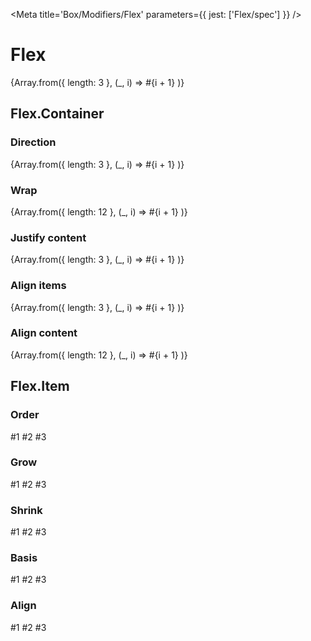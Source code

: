

<Meta title='Box/Modifiers/Flex' parameters={{ jest: ['Flex/spec'] }} />

# Flex

<Preview>
  <Story name='Default'>
    <Flex.Container>
      <Tile>
        {Array.from({ length: 3 }, (_, i) =>
          <Flex.Item key={i}>
            <Tile>#{i + 1}</Tile>
          </Flex.Item>
        )}
      </Tile>
    </Flex.Container>
  </Story>
</Preview>

## Flex.Container

<Props of={Flex.Container} />

### Direction

<Preview>
  <Story name='Direction'>
    <Flex.Container direction='row-reverse'>
      <Tile>
        {Array.from({ length: 3 }, (_, i) =>
          <Flex.Item key={i}>
            <Tile>#{i + 1}</Tile>
          </Flex.Item>
        )}
      </Tile>
    </Flex.Container>
  </Story>
</Preview>

### Wrap

<Preview>
  <Story name='Wrap'>
    <Flex.Container wrap='wrap'>
      <Tile>
        {Array.from({ length: 12 }, (_, i) =>
          <Flex.Item key={i}>
            <Tile>#{i + 1}</Tile>
          </Flex.Item>
        )}
      </Tile>
    </Flex.Container>
  </Story>
</Preview>

### Justify content

<Preview>
  <Story name='Justify Content'>
    <Flex.Container justifyContent='space-around'>
      <Tile>
        {Array.from({ length: 3 }, (_, i) =>
          <Flex.Item key={i}>
            <Tile>#{i + 1}</Tile>
          </Flex.Item>
        )}
      </Tile>
    </Flex.Container>
  </Story>
</Preview>

### Align items

<Preview>
  <Story name='Align Items'>
    <Flex.Container alignItems='end'>
      <Tile>
        {Array.from({ length: 3 }, (_, i) =>
          <Flex.Item key={i}>
            <Tile style={{ height: i * 100 }}>#{i + 1}</Tile>
          </Flex.Item>
        )}
      </Tile>
    </Flex.Container>
  </Story>
</Preview>

### Align content

<Preview>
  <Story name='Align Content'>
    <Flex.Container wrap='wrap' alignContent='end'>
      <Tile style={{ minHeight: 400 }}>
        {Array.from({ length: 12 }, (_, i) =>
          <Flex.Item key={i}>
            <Tile>#{i + 1}</Tile>
          </Flex.Item>
        )}
      </Tile>
    </Flex.Container>
  </Story>
</Preview>

## Flex.Item

<Props of={Flex.Item} />

### Order

<Preview>
  <Story name='Order'>
    <Flex.Container>
      <Tile>
        <Flex.Item>
          <Tile>#1</Tile>
        </Flex.Item>
        <Flex.Item order={1}>
          <Tile>#2</Tile>
        </Flex.Item>
        <Flex.Item>
          <Tile>#3</Tile>
        </Flex.Item>
      </Tile>
    </Flex.Container>
  </Story>
</Preview>

### Grow

<Preview>
  <Story name='Grow'>
    <Flex.Container>
      <Tile>
        <Flex.Item>
          <Tile>#1</Tile>
        </Flex.Item>
        <Flex.Item grow={1}>
          <Tile>#2</Tile>
        </Flex.Item>
        <Flex.Item>
          <Tile>#3</Tile>
        </Flex.Item>
      </Tile>
    </Flex.Container>
  </Story>
</Preview>

### Shrink

<Preview>
  <Story name='Shrink'>
    <Flex.Container>
      <Tile>
        <Flex.Item>
          <Tile>#1</Tile>
        </Flex.Item>
        <Flex.Item shrink={1}>
          <Tile w='full'>#2</Tile>
        </Flex.Item>
        <Flex.Item>
          <Tile>#3</Tile>
        </Flex.Item>
      </Tile>
    </Flex.Container>
  </Story>
</Preview>

### Basis

<Preview>
  <Story name='Basis'>
    <Flex.Container>
      <Tile>
        <Flex.Item>
          <Tile>#1</Tile>
        </Flex.Item>
        <Flex.Item basis='400px'>
          <Tile>#2</Tile>
        </Flex.Item>
        <Flex.Item>
          <Tile>#3</Tile>
        </Flex.Item>
      </Tile>
    </Flex.Container>
  </Story>
</Preview>

### Align

<Preview>
  <Story name='Align'>
    <Flex.Container alignItems='center'>
      <Tile style={{ minHeight: 400 }}>
        <Flex.Item>
          <Tile>#1</Tile>
        </Flex.Item>
        <Flex.Item align='end'>
          <Tile>#2</Tile>
        </Flex.Item>
        <Flex.Item>
          <Tile>#3</Tile>
        </Flex.Item>
      </Tile>
    </Flex.Container>
  </Story>
</Preview>
